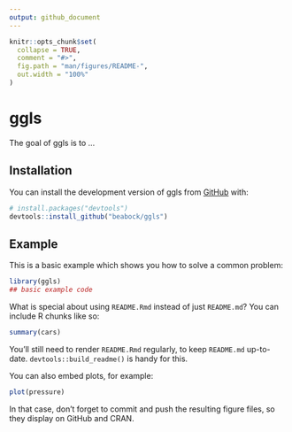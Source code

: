 ```yaml
---
output: github_document
---
```


<!-- README.md is generated from README.Rmd. Please edit that file -->

```r
knitr::opts_chunk$set(
  collapse = TRUE,
  comment = "#>",
  fig.path = "man/figures/README-",
  out.width = "100%"
)
```

# ggls

<!-- badges: start -->
<!-- badges: end -->

The goal of ggls is to ...

## Installation

You can install the development version of ggls from [GitHub](https://github.com/) with:

``` r
# install.packages("devtools")
devtools::install_github("beabock/ggls")
```

## Example

This is a basic example which shows you how to solve a common problem:

```r
library(ggls)
## basic example code
```

What is special about using `README.Rmd` instead of just `README.md`? You can include R chunks like so:

```r
summary(cars)
```

You'll still need to render `README.Rmd` regularly, to keep `README.md` up-to-date. `devtools::build_readme()` is handy for this.

You can also embed plots, for example:

```r
plot(pressure)
```

In that case, don't forget to commit and push the resulting figure files, so they display on GitHub and CRAN.
